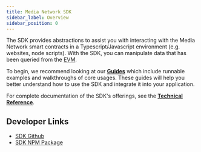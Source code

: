 ```yaml
---
title: Media Network SDK
sidebar_label: Overview
sidebar_position: 0
---
```



The SDK provides abstractions to assist you with interacting with the Media Network smart contracts in a Typescript/Javascript environment (e.g. websites, node scripts). With the SDK, you can manipulate data that has been queried from the [EVM](https://ethereum.org/en/developers/docs/evm/).

To begin, we recommend looking at our [**Guides**](./guides/quick-start) which include runnable examples and walkthroughs of core usages. These guides will help you better understand how to use the SDK and integrate it into your application.

For complete documentation of the SDK's offerings, see the [**Technical Reference**](./reference/getting-started).


## Developer Links

* [SDK Github](https://github.com/mediafoundation/media-network-sdk)
* [SDK NPM Package](https://npmjs.com/package/@medianetwork/sdk)